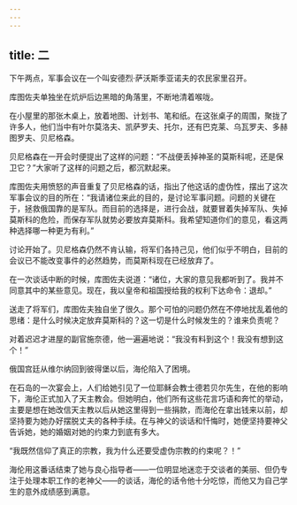 ```yaml
---
---
---
```

title: 二
---



下午两点，军事会议在一个叫安德烈·萨沃斯季亚诺夫的农民家里召开。

库图佐夫单独坐在炕炉后边黑暗的角落里，不断地清着喉咙。

在小屋里的那张木桌上，放着地图、计划书、笔和纸。在这张桌子的周围，聚拢了许多人，他们当中有叶尔莫洛夫、凯萨罗夫、托尔，还有巴克莱、乌瓦罗夫、多赫图罗夫、贝尼格森。

贝尼格森在一开会时便提出了这样的问题：“不战便丢掉神圣的莫斯科呢，还是保卫它？”大家听了这样的问题之后，都沉默起来。

库图佐夫用愤怒的声音重复了贝尼格森的话，指出了他这话的虚伪性，摆出了这次军事会议的目的所在：“我请诸位来此的目的，是讨论军事问题。问题的关键在于，拯救俄国靠的是军队。而目前的选择是，进行会战，就要冒着失掉军队、失掉莫斯科的危险，而保存军队就势必要放弃莫斯科。我希望知道你们的意见，看这两种选择哪一种更为有利。”

讨论开始了。贝尼格森仍然不肯认输，将军们各持己见，他们似乎不明白，目前的会议已不能改变事件的必然趋势，而莫斯科现在已经放弃了。

在一次谈话中断的时候，库图佐夫说道：“诸位，大家的意见我都听到了。我并不同意其中的某些意见。现在，我以皇帝和祖国授给我的权利下达命令：退却。”

送走了将军们，库图佐夫独自坐了很久。那个可怕的问题仍然在不停地扰乱着他的思绪：是什么时候决定放弃莫斯科的？这一切是什么时候发生的？谁来负责呢？

对着迟迟才进屋的副官施奈德，他一遍遍地说：“我没有料到这个！我没有想到这个！”

俄国宫廷从维尔纳回到彼得堡以后，海伦陷入了困境。

在石岛的一次宴会上，人们给她引见了一位耶稣会教士德若贝尔先生，在他的影响下，海伦正式加入了天主教会。但她明白，他们所有这些花言巧语和奔忙的举动，主要是想在她改信天主教以后从她这里得到一些捐款，而海伦在拿出钱来以前，却坚持要为她办好摆脱丈夫的各种手续。在与神父的谈话和忏悔时，她便坚持要神父告诉她，她的婚姻对她的约束力到底有多大。

“我既然信仰了真正的宗教，我为什么还要受虚伪宗教的约束呢？！”

海伦用这番话结束了她与良心指导者——一位明显地迷恋于交谈者的美丽、但仍专注于处理本职工作的老神父——的谈话，海伦的话令他十分吃惊，而他又为自己学生的意外成绩感到满意。